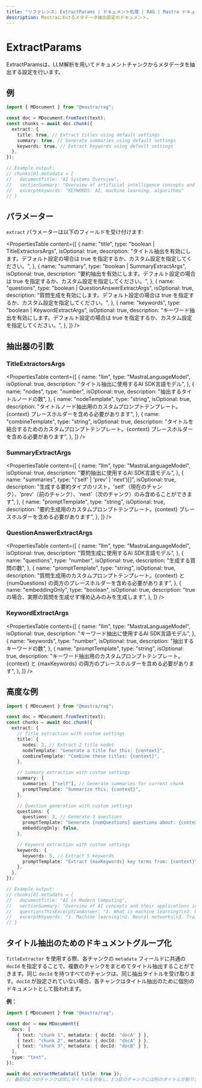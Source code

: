 ```yaml
---
title: "リファレンス: ExtractParams | ドキュメント処理 | RAG | Mastra ドキュメント"
description: Mastraにおけるメタデータ抽出設定のドキュメント。
---
```


# ExtractParams

ExtractParamsは、LLM解析を用いてドキュメントチャンクからメタデータを抽出する設定を行います。

## 例

```typescript showLineNumbers copy
import { MDocument } from "@mastra/rag";

const doc = MDocument.fromText(text);
const chunks = await doc.chunk({
  extract: {
    title: true, // Extract titles using default settings
    summary: true, // Generate summaries using default settings
    keywords: true, // Extract keywords using default settings
  },
});

// Example output:
// chunks[0].metadata = {
//   documentTitle: "AI Systems Overview",
//   sectionSummary: "Overview of artificial intelligence concepts and applications",
//   excerptKeywords: "KEYWORDS: AI, machine learning, algorithms"
// }
```

## パラメーター

`extract` パラメーターは以下のフィールドを受け付けます:

<PropertiesTable
  content={[
    {
      name: "title",
      type: "boolean | TitleExtractorsArgs",
      isOptional: true,
      description:
        "タイトル抽出を有効にします。デフォルト設定の場合は true を指定するか、カスタム設定を指定してください。",
    },
    {
      name: "summary",
      type: "boolean | SummaryExtractArgs",
      isOptional: true,
      description:
        "要約抽出を有効にします。デフォルト設定の場合は true を指定するか、カスタム設定を指定してください。",
    },
    {
      name: "questions",
      type: "boolean | QuestionAnswerExtractArgs",
      isOptional: true,
      description:
        "質問生成を有効にします。デフォルト設定の場合は true を指定するか、カスタム設定を指定してください。",
    },
    {
      name: "keywords",
      type: "boolean | KeywordExtractArgs",
      isOptional: true,
      description:
        "キーワード抽出を有効にします。デフォルト設定の場合は true を指定するか、カスタム設定を指定してください。",
    },
  ]}
/>

## 抽出器の引数

### TitleExtractorsArgs

<PropertiesTable
  content={[
    {
      name: "llm",
      type: "MastraLanguageModel",
      isOptional: true,
      description: "タイトル抽出に使用するAI SDK言語モデル",
    },
    {
      name: "nodes",
      type: "number",
      isOptional: true,
      description: "抽出するタイトルノードの数",
    },
    {
      name: "nodeTemplate",
      type: "string",
      isOptional: true,
      description:
        "タイトルノード抽出用のカスタムプロンプトテンプレート。{context} プレースホルダーを含める必要があります",
    },
    {
      name: "combineTemplate",
      type: "string",
      isOptional: true,
      description:
        "タイトルを結合するためのカスタムプロンプトテンプレート。{context} プレースホルダーを含める必要があります",
    },
  ]}
/>

### SummaryExtractArgs

<PropertiesTable
  content={[
    {
      name: "llm",
      type: "MastraLanguageModel",
      isOptional: true,
      description: "要約抽出に使用するAI SDK言語モデル",
    },
    {
      name: "summaries",
      type: "('self' | 'prev' | 'next')[]",
      isOptional: true,
      description:
        "生成する要約タイプのリスト。'self'（現在のチャンク）、'prev'（前のチャンク）、'next'（次のチャンク）のみ含めることができます",
    },
    {
      name: "promptTemplate",
      type: "string",
      isOptional: true,
      description:
        "要約生成用のカスタムプロンプトテンプレート。{context} プレースホルダーを含める必要があります",
    },
  ]}
/>

### QuestionAnswerExtractArgs

<PropertiesTable
  content={[
    {
      name: "llm",
      type: "MastraLanguageModel",
      isOptional: true,
      description: "質問生成に使用するAI SDK言語モデル",
    },
    {
      name: "questions",
      type: "number",
      isOptional: true,
      description: "生成する質問の数",
    },
    {
      name: "promptTemplate",
      type: "string",
      isOptional: true,
      description:
        "質問生成用のカスタムプロンプトテンプレート。{context} と {numQuestions} の両方のプレースホルダーを含める必要があります",
    },
    {
      name: "embeddingOnly",
      type: "boolean",
      isOptional: true,
      description: "trueの場合、実際の質問を生成せず埋め込みのみを生成します",
    },
  ]}
/>

### KeywordExtractArgs

<PropertiesTable
  content={[
    {
      name: "llm",
      type: "MastraLanguageModel",
      isOptional: true,
      description: "キーワード抽出に使用するAI SDK言語モデル",
    },
    {
      name: "keywords",
      type: "number",
      isOptional: true,
      description: "抽出するキーワードの数",
    },
    {
      name: "promptTemplate",
      type: "string",
      isOptional: true,
      description:
        "キーワード抽出用のカスタムプロンプトテンプレート。{context} と {maxKeywords} の両方のプレースホルダーを含める必要があります",
    },
  ]}
/>

## 高度な例

```typescript showLineNumbers copy
import { MDocument } from "@mastra/rag";

const doc = MDocument.fromText(text);
const chunks = await doc.chunk({
  extract: {
    // Title extraction with custom settings
    title: {
      nodes: 2, // Extract 2 title nodes
      nodeTemplate: "Generate a title for this: {context}",
      combineTemplate: "Combine these titles: {context}",
    },

    // Summary extraction with custom settings
    summary: {
      summaries: ["self"], // Generate summaries for current chunk
      promptTemplate: "Summarize this: {context}",
    },

    // Question generation with custom settings
    questions: {
      questions: 3, // Generate 3 questions
      promptTemplate: "Generate {numQuestions} questions about: {context}",
      embeddingOnly: false,
    },

    // Keyword extraction with custom settings
    keywords: {
      keywords: 5, // Extract 5 keywords
      promptTemplate: "Extract {maxKeywords} key terms from: {context}",
    },
  },
});

// Example output:
// chunks[0].metadata = {
//   documentTitle: "AI in Modern Computing",
//   sectionSummary: "Overview of AI concepts and their applications in computing",
//   questionsThisExcerptCanAnswer: "1. What is machine learning?\n2. How do neural networks work?",
//   excerptKeywords: "1. Machine learning\n2. Neural networks\n3. Training data"
// }
```

## タイトル抽出のためのドキュメントグループ化

`TitleExtractor` を使用する際、各チャンクの `metadata` フィールドに共通の `docId` を指定することで、複数のチャンクをまとめてタイトル抽出することができます。同じ `docId` を持つすべてのチャンクは、同じ抽出タイトルを受け取ります。`docId` が設定されていない場合、各チャンクはタイトル抽出のために個別のドキュメントとして扱われます。

**例：**

```ts
import { MDocument } from "@mastra/rag";

const doc = new MDocument({
  docs: [
    { text: "chunk 1", metadata: { docId: "docA" } },
    { text: "chunk 2", metadata: { docId: "docA" } },
    { text: "chunk 3", metadata: { docId: "docB" } },
  ],
  type: "text",
});

await doc.extractMetadata({ title: true });
// 最初の2つのチャンクは同じタイトルを共有し、3つ目のチャンクには別のタイトルが割り当てられます。
```
